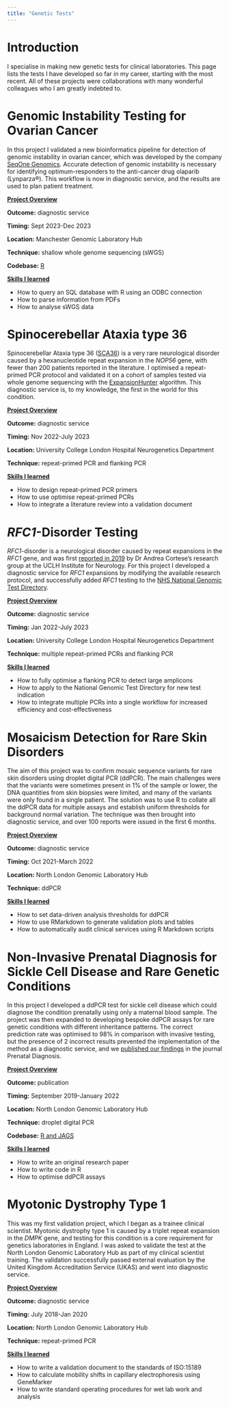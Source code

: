 ```yaml
---
title: "Genetic Tests"
---
```

# Introduction

I specialise in making new genetic tests for clinical laboratories. This page lists the tests I have developed so far in my career, starting with the most recent. All of these projects were collaborations with many wonderful colleagues who I am greatly indebted to.

# Genomic Instability Testing for Ovarian Cancer

In this project I validated a new bioinformatics pipeline for detection of genomic instability in ovarian cancer, which was developed by the company [SeqOne Genomics](https://seqone.com/). Accurate detection of genomic instability is necessary for identifying optimum-responders to the anti-cancer drug olaparib (Lynparza®). This workflow is now in diagnostic service, and the results are used to plan patient treatment.

[**Project Overview**]{.underline}

**Outcome:** diagnostic service

**Timing:** Sept 2023-Dec 2023

**Location:** Manchester Genomic Laboratory Hub

**Technique:** shallow whole genome sequencing (sWGS)

**Codebase:** [R](https://github.com/joeshaw824/homologous_recombination_deficiency)

[**Skills I learned**]{.underline}

- How to query an SQL database with R using an ODBC connection
- How to parse information from PDFs
- How to analyse sWGS data

# Spinocerebellar Ataxia type 36

Spinocerebellar Ataxia type 36 ([SCA36](https://pubmed.ncbi.nlm.nih.gov/25593102/)) is a very rare neurological disorder caused by a hexanucleotide repeat expansion in the *NOP56* gene, with fewer than 200 patients reported in the literature. I optimised a repeat-primed PCR protocol and validated it on a cohort of samples tested via whole genome sequencing with the [ExpansionHunter](https://pubmed.ncbi.nlm.nih.gov/31134279/) algorithm. This diagnostic service is, to my knowledge, the first in the world for this condition.

[**Project Overview**]{.underline}

**Outcome:** diagnostic service

**Timing:** Nov 2022-July 2023

**Location:** University College London Hospital Neurogenetics Department

**Technique:** repeat-primed PCR and flanking PCR

[**Skills I learned**]{.underline}

- How to design repeat-primed PCR primers
- How to use optimise repeat-primed PCRs 
- How to integrate a literature review into a validation document

# *RFC1*-Disorder Testing

*RFC1*-disorder is a neurological disorder caused by repeat expansions in the *RFC1* gene, and was first [reported in 2019](https://pubmed.ncbi.nlm.nih.gov/30926972/) by Dr Andrea Cortese's research group at the UCLH Institute for Neurology. For this project I developed a diagnostic service for *RFC1* expansions by modifying the available research protocol, and successfully added *RFC1* testing to the [NHS National Genomic Test Directory](https://www.england.nhs.uk/publication/national-genomic-test-directories/).

[**Project Overview**]{.underline}

**Outcome:** diagnostic service

**Timing:** Jan 2022-July 2023

**Location:** University College London Hospital Neurogenetics Department

**Technique:** multiple repeat-primed PCRs and flanking PCR

[**Skills I learned**]{.underline}

- How to fully optimise a flanking PCR to detect large amplicons
- How to apply to the National Genomic Test Directory for new test indication
- How to integrate multiple PCRs into a single workflow for increased efficiency and cost-effectiveness

# Mosaicism Detection for Rare Skin Disorders

The aim of this project was to confirm mosaic sequence variants for rare skin disorders using droplet digital PCR (ddPCR). The main challenges were that the variants were sometimes present in 1% of the sample or lower, the DNA quantities from skin biopsies were limited, and many of the variants were only found in a single patient. The solution was to use R to collate all the ddPCR data for multiple assays and establish uniform thresholds for background normal variation. The technique was then brought into diagnostic service, and over 100 reports were issued in the first 6 months.

[**Project Overview**]{.underline}

**Outcome:** diagnostic service

**Timing:** Oct 2021-March 2022

**Location:** North London Genomic Laboratory Hub

**Technique:** ddPCR

[**Skills I learned**]{.underline}

- How to set data-driven analysis thresholds for ddPCR
- How to use RMarkdown to generate validation plots and tables
- How to automatically audit clinical services using R Markdown scripts

# Non-Invasive Prenatal Diagnosis for Sickle Cell Disease and Rare Genetic Conditions

In this project I developed a ddPCR test for sickle cell disease which could diagnose the condition prenatally using only a maternal blood sample. The project was then expanded to developing bespoke ddPCR assays for rare genetic conditions with different inheritance patterns. The correct prediction rate was optimised to 98% in comparison with invasive testing, but the presence of 2 incorrect results prevented the implementation of the method as a diagnostic service, and we [published our findings](https://pubmed.ncbi.nlm.nih.gov/36760169/) in the journal Prenatal Diagnosis.

[**Project Overview**]{.underline}

**Outcome:** publication

**Timing:** September 2019-January 2022

**Location:** North London Genomic Laboratory Hub

**Technique:** droplet digital PCR

**Codebase:** [R and JAGS](https://github.com/joeshaw824/ddpcr_nipd)

[**Skills I learned**]{.underline}

- How to write an original research paper
- How to write code in R
- How to optimise ddPCR assays

# Myotonic Dystrophy Type 1

This was my first validation project, which I began as a trainee clinical scientist. Myotonic dystrophy type 1 is caused by a triplet repeat expansion in the *DMPK* gene, and testing for this condition is a core requirement for genetics laboratories in England. I was asked to validate the test at the North London Genomic Laboratory Hub as part of my clinical scientist training. The validation successfully passed external evaluation by the United Kingdom Accreditation Service (UKAS) and went into diagnostic service. 

[**Project Overview**]{.underline}

**Outcome:** diagnostic service

**Timing:** July 2018-Jan 2020

**Location:** North London Genomic Laboratory Hub

**Technique:** repeat-primed PCR

[**Skills I learned**]{.underline}

- How to write a validation document to the standards of ISO:15189
- How to calculate mobility shifts in capillary electrophoresis using GeneMarker
- How to write standard operating procedures for wet lab work and analysis
